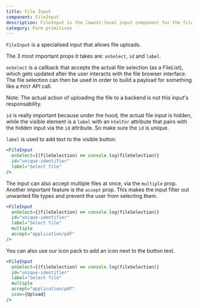 ```yaml
---
title: File Input
component: FileInput
description: FileInput is the lowest-level input component for the file type
category: Form primitives
---
```


`FileInput` is a specialised input that allows file uploads.

The 3 most important props it takes are: `onSelect`, `id` and `label`.

`onSelect` is a callback that accepts the actual file selection (as a FileList), which gets updated after the user interacts with the file browser interface. The file selection can then be used in order to build a payload for something like a `POST` API call.

Note: The actual action of uploading the file to a backend is not this input's responsability.

`id` is really important because under the hood, the actual file input is hidden, while the visible element is a `label` with an `htmlFor` attribute that pairs with the hidden input via the `id` attribute. So make sure the `id` is unique.

`label` is used to add text to the visible button.

```jsx preview
<FileInput
  onSelect={(fileSelection) => console.log(fileSelection)}
  id="unique-identifier"
  label="Select file"
/>
```

The input can also accept multiple files at once, via the `multiple` prop. Another important feature is the `accept` prop. This makes the input filter out unwanted file types and prevent the user from selecting them.

```jsx preview
<FileInput
  onSelect={(fileSelection) => console.log(fileSelection)}
  id="unique-identifier"
  label="Select file"
  multiple
  accept="application/pdf"
/>
```

You can also use our icon pack to add an icon next to the button text.

```jsx preview
<FileInput
  onSelect={(fileSelection) => console.log(fileSelection)}
  id="unique-identifier"
  label="Select file"
  multiple
  accept="application/pdf"
  icon={Upload}
/>
```
